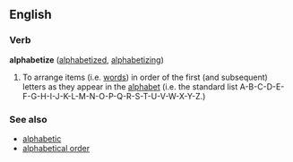 ==English==

===Verb===
'''alphabetize''' ([[alphabetized]], [[alphabetizing]])
#To arrange items (i.e. [[word]]s) in order of the first (and subsequent) letters as they appear in the [[alphabet]] (i.e. the standard list A-B-C-D-E-F-G-H-I-J-K-L-M-N-O-P-Q-R-S-T-U-V-W-X-Y-Z.)

===See also===
*[[alphabetic]]
*[[alphabetical order]]
